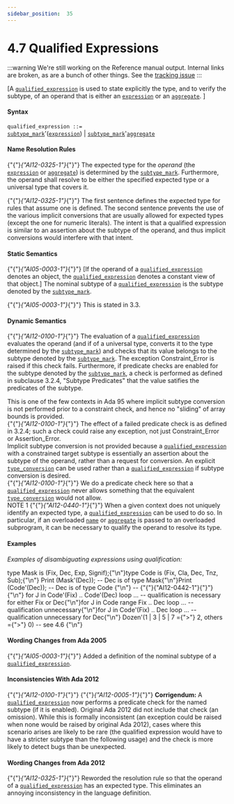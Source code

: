 ---
sidebar_position:  35
---

# 4.7 Qualified Expressions

:::warning
We're still working on the Reference manual output.  Internal links are broken,
as are a bunch of other things.
See the [tracking issue](https://github.com/ada-lang-io/ada-lang-io/issues/20)
:::


<p>[A <code><a href="../AA-4/AA-4.7#S0163">qualified_expression</a></code> is used to state explicitly the type, and to verify the subtype, of an operand that is either an <code><a href="../AA-4/AA-4.4#S0132">expression</a></code> or an <code><a href="../AA-4/AA-4.3#S0106">aggregate</a></code>. ]<br /></p>


#### Syntax

<p><code>qualified_expression</code><a id="S0163"></a><code> ::= </code><br />   <code><a href="../AA-3/AA-3.2#S0028">subtype_mark</a></code>'(<code><a href="../AA-4/AA-4.4#S0132">expression</a></code>) | <code><a href="../AA-3/AA-3.2#S0028">subtype_mark</a></code>'<code><a href="../AA-4/AA-4.3#S0106">aggregate</a></code><br /></p>


#### Name Resolution Rules

<p>{"{"}<em>{"AI12-0325-1"}</em>{"}"} The expected type for the <em>operand</em> (the <code><a href="../AA-4/AA-4.4#S0132">expression</a></code> or <code><a href="../AA-4/AA-4.3#S0106">aggregate</a></code>) is determined by the <code><a href="../AA-3/AA-3.2#S0028">subtype_mark</a></code>. Furthermore, the operand shall resolve to be either the specified expected type or a universal type that covers it. <br /></p>

<Admonition type="aarm" aarm="reason" title="Reason: ">
<strong></strong>{"{"}<em>{"AI12-0325-1"}</em>{"}"} The first sentence defines the expected type for rules that assume one is defined. The second sentence prevents the use of the various implicit conversions that are usually allowed for expected types (except the one for numeric literals). The intent is that a qualified expression is similar to an assertion about the subtype of the operand, and thus implicit conversions would interfere with that intent. <br /></Admonition>


#### Static Semantics

<p>{"{"}<em>{"AI05-0003-1"}</em>{"}"} [If the operand of a <code><a href="../AA-4/AA-4.7#S0163">qualified_expression</a></code> denotes an object, the <code><a href="../AA-4/AA-4.7#S0163">qualified_expression</a></code> denotes a constant view of that object.] The nominal subtype of a <code><a href="../AA-4/AA-4.7#S0163">qualified_expression</a></code> is the subtype denoted by the <code><a href="../AA-3/AA-3.2#S0028">subtype_mark</a></code>. <br /></p>

<Admonition type="aarm" aarm="proof" title="Proof: ">
<strong></strong>{"{"}<em>{"AI05-0003-1"}</em>{"}"} This is stated in 3.3. <br /></Admonition>


#### Dynamic Semantics

<p>{"{"}<em>{"AI12-0100-1"}</em>{"}"} The evaluation of a <code><a href="../AA-4/AA-4.7#S0163">qualified_expression</a></code> evaluates the operand (and if of a universal type, converts it to the type determined by the <code><a href="../AA-3/AA-3.2#S0028">subtype_mark</a></code>) and checks that its value belongs to the subtype denoted by the <code><a href="../AA-3/AA-3.2#S0028">subtype_mark</a></code>. The exception Constraint_Error is raised if this check fails. Furthermore, if predicate checks are enabled for the subtype denoted by the <code><a href="../AA-3/AA-3.2#S0028">subtype_mark</a></code>, a check is performed as defined in subclause 3.2.4, "Subtype Predicates" that the value satifies the predicates of the subtype. <br /></p>

<Admonition type="aarm" aarm="ramification" title="Ramification: ">
<strong></strong>This is one of the few contexts in Ada 95 where implicit subtype conversion is not performed prior to a constraint check, and hence no "sliding" of array bounds is provided.<br /></Admonition>

<Admonition type="aarm" aarm="note" title="Note: ">
{"{"}<em>{"AI12-0100-1"}</em>{"}"} The effect of a failed predicate check is as defined in 3.2.4; such a check could raise any exception, not just Constraint_Error or Assertion_Error. <br /></Admonition>

<Admonition type="aarm" aarm="reason" title="Reason: ">
<strong></strong>Implicit subtype conversion is not provided because a <code><a href="../AA-4/AA-4.7#S0163">qualified_expression</a></code> with a constrained target subtype is essentially an assertion about the subtype of the operand, rather than a request for conversion. An explicit <code><a href="../AA-4/AA-4.6#S0162">type_conversion</a></code> can be used rather than a <code><a href="../AA-4/AA-4.7#S0163">qualified_expression</a></code> if subtype conversion is desired.<br /></Admonition>

<Admonition type="aarm" aarm="note" title="Note: ">
{"{"}<em>{"AI12-0100-1"}</em>{"}"} We do a predicate check here so that a <code><a href="../AA-4/AA-4.7#S0163">qualified_expression</a></code> never allows something that the equivalent <code><a href="../AA-4/AA-4.6#S0162">type_conversion</a></code> would not allow. <br /></Admonition>

<Admonition type="aarm" aarm="note" title="Note: ">
NOTE 1   {"{"}<em>{"AI12-0440-1"}</em>{"}"} When a given context does not uniquely identify an expected type, a <code><a href="../AA-4/AA-4.7#S0163">qualified_expression</a></code> can be used to do so. In particular, if an overloaded <code><a href="../AA-4/AA-4.1#S0091">name</a></code> or <code><a href="../AA-4/AA-4.3#S0106">aggregate</a></code> is passed to an overloaded subprogram, it can be necessary to qualify the operand to resolve its type. <br /></Admonition>


#### Examples

<p><em>Examples of disambiguating expressions using qualification:</em> <br /></p>

<CodeBlock>
type Mask is (Fix, Dec, Exp, Signif);{"\n"}type Code is (Fix, Cla, Dec, Tnz, Sub);{"\n"}
Print (Mask'(Dec));  --  Dec is of type Mask{"\n"}Print (Code'(Dec));  --  Dec is of type Code {"\n"}
--  {"{"}{"AI12-0442-1"}{"}"}{"\n"} for J in Code'(Fix) .. Code'(Dec) loop ... -- qualification is necessary for either Fix or Dec{"\n"}for J in Code range Fix .. Dec loop ...    -- qualification unnecessary{"\n"}for J in Code'(Fix) .. Dec loop ...        -- qualification unnecessary for Dec{"\n"}
Dozen'(1 | 3 | 5 | 7 ={">"} 2, others ={">"} 0) -- see 4.6 {"\n"}

</CodeBlock>

#### Wording Changes from Ada 2005

<Admonition type="aarm" aarm="note" title="Note: ">
{"{"}<em>{"AI05-0003-1"}</em>{"}"} Added a definition of the nominal subtype of a <code><a href="../AA-4/AA-4.7#S0163">qualified_expression</a></code>. <br /></Admonition>


#### Inconsistencies With Ada 2012

<Admonition type="aarm" aarm="note" title="Note: ">
{"{"}<em>{"AI12-0100-1"}</em>{"}"} {"{"}<em>{"AI12-0005-1"}</em>{"}"} <strong>Corrigendum:</strong> A <code><a href="../AA-4/AA-4.7#S0163">qualified_expression</a></code> now performs a predicate check for the named subtype (if it is enabled). Original Ada 2012 did not include that check (an omission). While this is formally inconsistent (an exception could be raised when none would be raised by original Ada 2012), cases where this scenario arises are likely to be rare (the qualified expression would have to have a stricter subtype than the following usage) and the check is more likely to detect bugs than be unexpected. <br /></Admonition>


#### Wording Changes from Ada 2012

<Admonition type="aarm" aarm="note" title="Note: ">
{"{"}<em>{"AI12-0325-1"}</em>{"}"} Reworded the resolution rule so that the operand of a <code><a href="../AA-4/AA-4.7#S0163">qualified_expression</a></code> has an expected type. This eliminates an annoying inconsistency in the language definition. <br /></Admonition>

